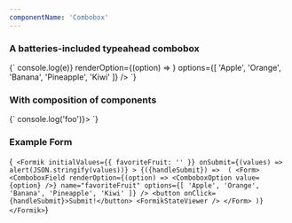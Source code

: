 ```yaml
---
componentName: 'Combobox'
---
```


### A batteries-included typeahead combobox

<LiveComponent>
  {`
    <Combobox 
      onSelect={(e) => console.log(e)} 
      renderOption={(option) => <ComboboxOption value={option} />}
      options={[
      'Apple',
      'Orange', 
      'Banana',
      'Pineapple',
      'Kiwi'
      ]}
      />
      `}
</LiveComponent>

### With composition of components

<LiveComponent>
  {`
      <ComboboxBase onSelect={() => console.log('foo')}>
        <ComboboxInput aria-labelledby="demo" />
        <ComboboxPopover>
          <ComboboxList aria-labelledby="demo">
            <ComboboxOption value="Apple" />
            <ComboboxOption value="Banana" />
            <ComboboxOption value="Orange" />
            <ComboboxOption value="Pineapple" />
            <ComboboxOption value="Kiwi" />
          </ComboboxList>
      </ComboboxPopover>
      </ComboboxBase>
      `}
</LiveComponent>

### Example Form

<LiveComponent>{`
        <Formik
          initialValues={{ favoriteFruit: '' }}
          onSubmit={(values) => alert(JSON.stringify(values))}
        >
        {({handleSubmit}) =>  (
          <Form>
               <ComboboxField
                renderOption={(option) => <ComboboxOption value={option} />}
                name="favoriteFruit"
                options={[
                'Apple',
                'Orange',
                'Banana',
                'Pineapple',
                'Kiwi'
                ]}
                />
                <button onClick={handleSubmit}>Submit!</button>
            <FormikStateViewer />
          </Form>
        )}
        </Formik>`}</LiveComponent>
